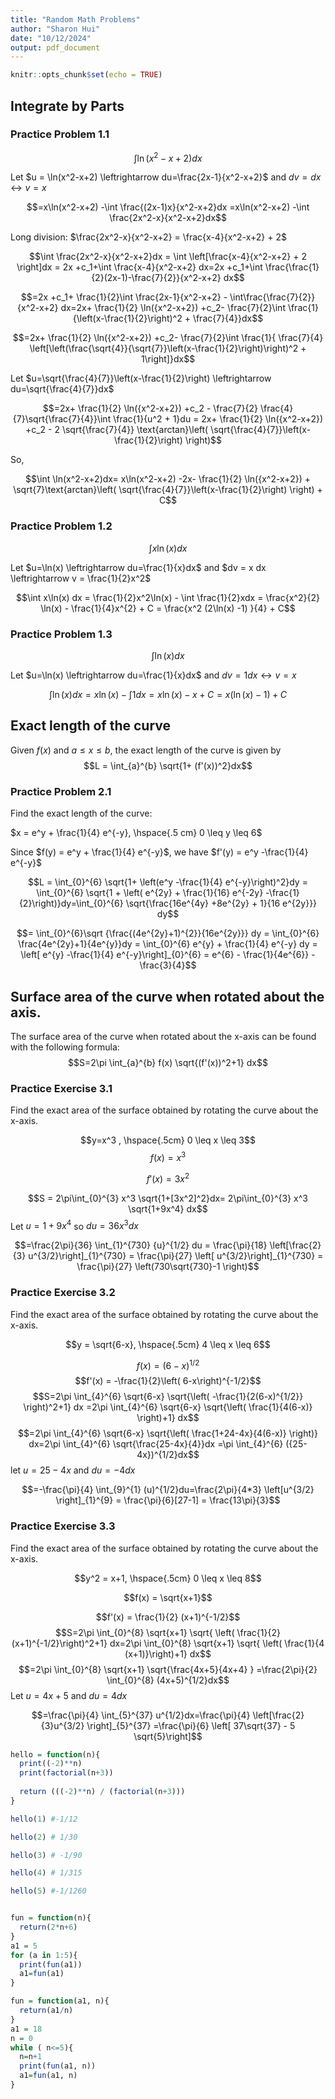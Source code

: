 ```yaml
---
title: "Random Math Problems"
author: "Sharon Hui"
date: "10/12/2024"
output: pdf_document
---
```


```r
knitr::opts_chunk$set(echo = TRUE)
```

## Integrate by Parts

### Practice Problem 1.1

$$\int \ln(x^2-x+2)dx$$

Let $u = \ln(x^2-x+2) \leftrightarrow du=\frac{2x-1}{x^2-x+2}$ and $dv = dx \leftrightarrow v=x$

$$=x\ln(x^2-x+2) -\int \frac{(2x-1)x}{x^2-x+2}dx =x\ln(x^2-x+2) -\int \frac{2x^2-x}{x^2-x+2}dx$$

Long division: $\frac{2x^2-x}{x^2-x+2} = \frac{x-4}{x^2-x+2} + 2$

$$\int \frac{2x^2-x}{x^2-x+2}dx = \int \left[\frac{x-4}{x^2-x+2} + 2 \right]dx = 2x +c_1+\int \frac{x-4}{x^2-x+2} dx=2x +c_1+\int \frac{\frac{1}{2}(2x-1)-\frac{7}{2}}{x^2-x+2} dx$$

$$=2x +c_1+ \frac{1}{2}\int \frac{2x-1}{x^2-x+2} - \int\frac{\frac{7}{2}}{x^2-x+2} dx=2x+ \frac{1}{2} \ln({x^2-x+2}) +c_2- \frac{7}{2}\int \frac{1}{\left(x-\frac{1}{2}\right)^2 + \frac{7}{4}}dx$$

$$=2x+ \frac{1}{2} \ln({x^2-x+2}) +c_2- \frac{7}{2}\int \frac{1}{ \frac{7}{4} \left[\left(\frac{\sqrt{4}}{\sqrt{7}}\left(x-\frac{1}{2}\right)\right)^2 + 1\right]}dx$$

Let $u=\sqrt{\frac{4}{7}}\left(x-\frac{1}{2}\right) \leftrightarrow du=\sqrt{\frac{4}{7}}dx$

$$=2x+ \frac{1}{2} \ln({x^2-x+2}) +c_2 - \frac{7}{2} \frac{4}{7}\sqrt{\frac{7}{4}}\int \frac{1}{u^2 + 1}du = 2x+ \frac{1}{2} \ln({x^2-x+2}) +c_2 - 2 \sqrt{\frac{7}{4}} \text{arctan}\left( \sqrt{\frac{4}{7}}\left(x-\frac{1}{2}\right)  \right)$$

So, 



$$\int \ln(x^2-x+2)dx= x\ln(x^2-x+2)  -2x- \frac{1}{2} \ln({x^2-x+2}) + \sqrt{7}\text{arctan}\left( \sqrt{\frac{4}{7}}\left(x-\frac{1}{2}\right)  \right) + C$$



### Practice Problem 1.2

$$\int x\ln(x) dx$$

Let $u=\ln(x) \leftrightarrow du=\frac{1}{x}dx$ and $dv = x dx \leftrightarrow v = \frac{1}{2}x^2$

$$\int x\ln(x) dx = \frac{1}{2}x^2\ln(x) - \int \frac{1}{2}xdx = \frac{x^2}{2} \ln(x) - \frac{1}{4}x^{2} + C = \frac{x^2 (2\ln(x) -1) }{4} + C$$


### Practice Problem 1.3

$$\int \ln(x) dx$$

Let $u=\ln(x) \leftrightarrow du=\frac{1}{x}dx$ and $dv = 1 dx \leftrightarrow v = x$

$$\int \ln(x) dx = x\ln(x) - \int 1 dx = x\ln(x) -x+C = x(\ln(x)-1) +C$$


\newpage



## Exact length of the curve

Given $f(x)$ and $a \leq x \leq b$, the exact length of the curve is given by 
$$L = \int_{a}^{b} \sqrt{1+ (f'(x))^2}dx$$

### Practice Problem 2.1

Find the exact length of the curve:

$x = e^y + \frac{1}{4} e^{-y}, \hspace{.5 cm} 0 \leq y \leq 6$

Since $f(y) = e^y + \frac{1}{4} e^{-y}$, we have $f'(y) = e^y -\frac{1}{4} e^{-y}$

$$L = \int_{0}^{6} \sqrt{1+ \left(e^y -\frac{1}{4} e^{-y}\right)^2}dy =  \int_{0}^{6} \sqrt{1 + \left( e^{2y} + \frac{1}{16} e^{-2y} -\frac{1}{2}\right)}dy=\int_{0}^{6} \sqrt{\frac{16e^{4y} +8e^{2y} + 1}{16 e^{2y}}} dy$$

$$= \int_{0}^{6}\sqrt {\frac{(4e^{2y}+1)^{2}}{16e^{2y}}} dy = \int_{0}^{6} \frac{4e^{2y}+1}{4e^{y}}dy = \int_{0}^{6} e^{y} + \frac{1}{4} e^{-y} dy = \left[ e^{y} -\frac{1}{4} e^{-y}\right]_{0}^{6} = e^{6} - \frac{1}{4e^{6}} - \frac{3}{4}$$


## Surface area of the curve when rotated about the axis.

The surface area of the curve when rotated about the x-axis can be found with the following formula: $$S=2\pi \int_{a}^{b} f(x) \sqrt{(f'(x))^2+1} dx$$


### Practice Exercise 3.1

Find the exact area of the surface obtained by rotating the curve about the x-axis.

$$y=x^3 , \hspace{.5cm} 0 \leq x \leq 3$$
$$f(x) = x^3$$

$$f'(x) = 3x^2$$


$$S = 2\pi\int_{0}^{3} x^3 \sqrt{1+[3x^2]^2}dx= 2\pi\int_{0}^{3}  x^3 \sqrt{1+9x^4} dx$$
Let $u=1+9x^4$ so $du=36x^3 dx$

$$=\frac{2\pi}{36} \int_{1}^{730}  {u}^{1/2} du = \frac{\pi}{18} \left[\frac{2}{3} u^{3/2}\right]_{1}^{730} = \frac{\pi}{27} \left[ u^{3/2}\right]_{1}^{730} = \frac{\pi}{27} \left(730\sqrt{730}-1  \right)$$

### Practice Exercise 3.2

Find the exact area of the surface obtained by rotating the curve about the x-axis.

$$y = \sqrt{6-x}, \hspace{.5cm} 4 \leq x \leq 6$$

$$f(x) = \left( 6-x\right)^{1/2}$$
$$f'(x) = -\frac{1}{2}\left( 6-x\right)^{-1/2}$$
$$S=2\pi \int_{4}^{6} \sqrt{6-x} \sqrt{\left( -\frac{1}{2(6-x)^{1/2}} \right)^2+1} dx =2\pi \int_{4}^{6} \sqrt{6-x} \sqrt{\left( \frac{1}{4(6-x)} \right)+1} dx$$
$$=2\pi \int_{4}^{6} \sqrt{6-x} \sqrt{\left( \frac{1+24-4x}{4(6-x)} \right)} dx=2\pi \int_{4}^{6} \sqrt{\frac{25-4x}{4}}dx =\pi \int_{4}^{6} ({25-4x})^{1/2}dx$$
let $u=25-4x$ and $du=-4dx$

$$=-\frac{\pi}{4} \int_{9}^{1} (u)^{1/2}du=\frac{2\pi}{4*3}  \left[u^{3/2} \right]_{1}^{9} = \frac{\pi}{6}[27-1] = \frac{13\pi}{3}$$

### Practice Exercise 3.3

Find the exact area of the surface obtained by rotating the curve about the x-axis.

$$y^2 = x+1, \hspace{.5cm} 0 \leq x \leq 8$$


$$f(x) = \sqrt{x+1}$$

$$f'(x) = \frac{1}{2} (x+1)^{-1/2}$$
$$S=2\pi \int_{0}^{8}  \sqrt{x+1} \sqrt{ \left( \frac{1}{2} (x+1)^{-1/2}\right)^2+1} dx=2\pi \int_{0}^{8}  \sqrt{x+1} \sqrt{ \left( \frac{1}{4 (x+1)}\right)+1} dx$$
$$=2\pi \int_{0}^{8}  \sqrt{x+1} \sqrt{\frac{4x+5}{4x+4} } =\frac{2\pi}{2} \int_{0}^{8} (4x+5)^{1/2}dx$$
Let $u=4x+5$ and $du=4dx$

$$=\frac{\pi}{4} \int_{5}^{37} u^{1/2}dx=\frac{\pi}{4}  \left[\frac{2}{3}u^{3/2} \right]_{5}^{37} =\frac{\pi}{6} \left[ 37\sqrt{37} - 5 \sqrt{5}\right]$$



```r
hello = function(n){
  print((-2)**n)
  print(factorial(n+3))
  
  return (((-2)**n) / (factorial(n+3)))
}

hello(1) #-1/12

hello(2) # 1/30

hello(3) # -1/90

hello(4) # 1/315

hello(5) #-1/1260


fun = function(n){
  return(2*n+6)
}
a1 = 5
for (a in 1:5){
  print(fun(a1))
  a1=fun(a1)
}

```

```r
fun = function(a1, n){
  return(a1/n)
}
a1 = 18
n = 0
while ( n<=5){
  n=n+1
  print(fun(a1, n))
  a1=fun(a1, n)
}
```

